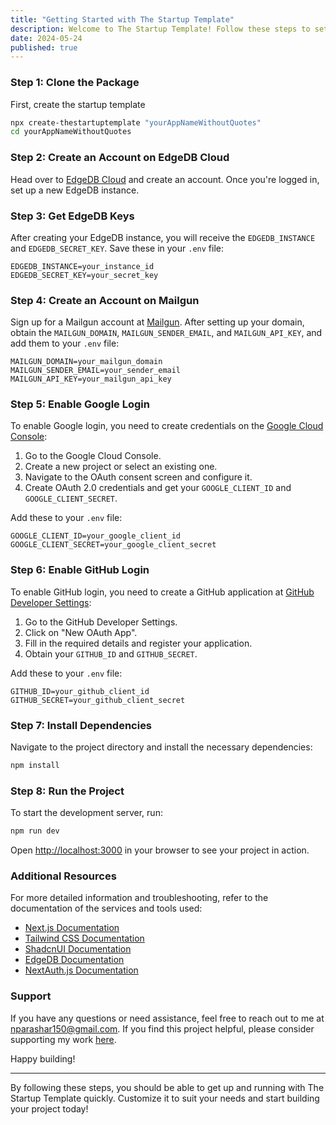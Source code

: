 ```yaml
---
title: "Getting Started with The Startup Template"
description: Welcome to The Startup Template! Follow these steps to set up your project and get started quickly.
date: 2024-05-24
published: true
---
```


### Step 1: Clone the Package

First, create the startup template

```bash
npx create-thestartuptemplate "yourAppNameWithoutQuotes"
cd yourAppNameWithoutQuotes
```

### Step 2: Create an Account on EdgeDB Cloud

Head over to [EdgeDB Cloud](https://www.edgedb.com/cloud) and create an account. Once you're logged in, set up a new EdgeDB instance.

### Step 3: Get EdgeDB Keys

After creating your EdgeDB instance, you will receive the `EDGEDB_INSTANCE` and `EDGEDB_SECRET_KEY`. Save these in your `.env` file:

```env
EDGEDB_INSTANCE=your_instance_id
EDGEDB_SECRET_KEY=your_secret_key
```

### Step 4: Create an Account on Mailgun

Sign up for a Mailgun account at [Mailgun](https://www.mailgun.com/). After setting up your domain, obtain the `MAILGUN_DOMAIN`, `MAILGUN_SENDER_EMAIL`, and `MAILGUN_API_KEY`, and add them to your `.env` file:

```env
MAILGUN_DOMAIN=your_mailgun_domain
MAILGUN_SENDER_EMAIL=your_sender_email
MAILGUN_API_KEY=your_mailgun_api_key
```

### Step 5: Enable Google Login

To enable Google login, you need to create credentials on the [Google Cloud Console](https://console.cloud.google.com/):

1. Go to the Google Cloud Console.
2. Create a new project or select an existing one.
3. Navigate to the OAuth consent screen and configure it.
4. Create OAuth 2.0 credentials and get your `GOOGLE_CLIENT_ID` and `GOOGLE_CLIENT_SECRET`.

Add these to your `.env` file:

```env
GOOGLE_CLIENT_ID=your_google_client_id
GOOGLE_CLIENT_SECRET=your_google_client_secret
```

### Step 6: Enable GitHub Login

To enable GitHub login, you need to create a GitHub application at [GitHub Developer Settings](https://github.com/settings/developers):

1. Go to the GitHub Developer Settings.
2. Click on "New OAuth App".
3. Fill in the required details and register your application.
4. Obtain your `GITHUB_ID` and `GITHUB_SECRET`.

Add these to your `.env` file:

```env
GITHUB_ID=your_github_client_id
GITHUB_SECRET=your_github_client_secret
```

### Step 7: Install Dependencies

Navigate to the project directory and install the necessary dependencies:

```bash
npm install
```

### Step 8: Run the Project

To start the development server, run:

```bash
npm run dev
```

Open [http://localhost:3000](http://localhost:3000) in your browser to see your project in action.

### Additional Resources

For more detailed information and troubleshooting, refer to the documentation of the services and tools used:

- [Next.js Documentation](https://nextjs.org/docs)
- [Tailwind CSS Documentation](https://tailwindcss.com/docs)
- [ShadcnUI Documentation](https://shadcnui.com/docs)
- [EdgeDB Documentation](https://www.edgedb.com/docs)
- [NextAuth.js Documentation](https://next-auth.js.org/getting-started/introduction)

### Support

If you have any questions or need assistance, feel free to reach out to me at nparashar150@gmail.com. If you find this project helpful, please consider supporting my work [here](https://example.com/donate).

Happy building!

---

By following these steps, you should be able to get up and running with The Startup Template quickly. Customize it to suit your needs and start building your project today!
